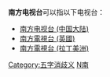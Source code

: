 '''南方电视台'''可以指以下电视台：
*[[南方电视台_(中国大陆)|南方电视台 (中国大陆)]]
*[[南方電視台_(英國)|南方電視台 (英國)]]
*[[南方電視台_(拉丁美洲)|南方電視台 (拉丁美洲)]]
{{Disambig|Cat=組織機構消歧義}}
[[Category:五字消歧义|Category:五字消歧义]]
[[Category:電視台|N南]]